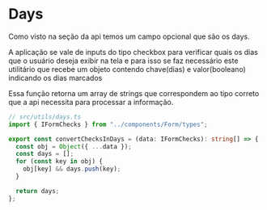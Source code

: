 
<Meta title="Utils/Days" />

# Days

<p>Como visto na seção da api temos um campo opcional que são os days.</p>
<p>
  A aplicação se vale de inputs do tipo checkbox para verificar quais os dias
  que o usuário deseja exibir na tela e para isso se faz necessário este
  utilitário que recebe um objeto contendo chave(dias) e valor(booleano)
  indicando os dias marcados
</p>
<p>
  Essa função retorna um array de strings que correspondem ao tipo correto que a
  api necessita para processar a informação.
</p>

```typescript
// src/utils/days.ts
import { IFormChecks } from "../components/Form/types";

export const convertChecksInDays = (data: IFormChecks): string[] => {
  const obj = Object({ ...data });
  const days = [];
  for (const key in obj) {
    obj[key] && days.push(key);
  }

  return days;
};
```
